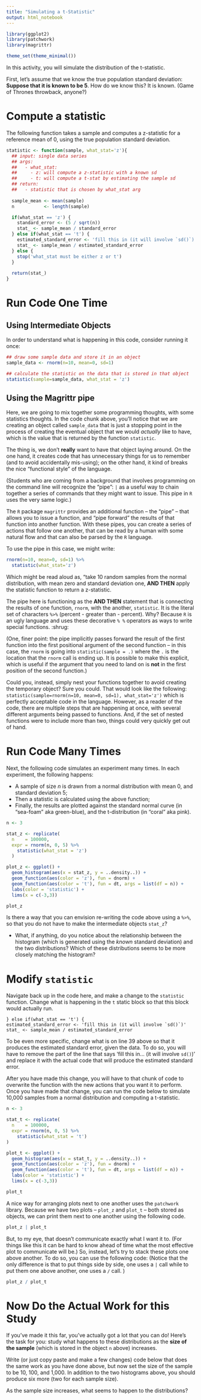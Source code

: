 ```yaml
---
title: "Simulating a t-Statistic"
output: html_notebook
---
```


```r
library(ggplot2)
library(patchwork)
library(magrittr)

theme_set(theme_minimal())
```

In this activity, you will simulate the distribution of the t-statistic.

First, let's assume that we know the true population standard deviation: **Suppose that it is known to be 5**.  How do we know this? It is known. (Game of Thrones throwback, anyone?)

# Compute a statistic

The following function takes a sample and computes a z-statistic for a reference mean of 0, using the true population standard deviation.

```r
statistic <- function(sample, what_stat='z'){
  ## input: single data series
  ## args: 
  ##   - what_stat: 
  ##     - z: will compute a z-statistic with a known sd
  ##     - t: will compute a t-stat by estimating the sample sd
  ## return: 
  ##   - statistic that is chosen by what_stat arg
  
  sample_mean <- mean(sample)
  n           <- length(sample)

  if(what_stat == 'z') {
    standard_error <- (5 / sqrt(n))
    stat_ <- sample_mean / standard_error
  } else if(what_stat == 't') { 
    estimated_standard_error <- 'fill this in (it will involve `sd()`)'
    stat_ <- sample_mean / estimated_standard_error
  } else { 
    stop('what_stat must be either z or t')
  }
  
  return(stat_)
}
```

# Run Code One Time 

## Using Intermediate Objects
In order to understand what is happening in this code, consider running it once: 

```r
## draw some sample data and store it in an object
sample_data <- rnorm(n=10, mean=0, sd=1)

## calculate the statistic on the data that is stored in that object
statistic(sample=sample_data, what_stat = 'z')
```

## Using the Magrittr pipe

Here, we are going to mix together some programming thoughts, with some statistics thoughts. In the code chunk above, you'll notice that we are creating an object called `sample_data` that is just a stopping point in the process of creating the eventual object that we would *actually* like to have, which is the value that is returned by the function `statistic`. 

The thing is, we don't **really** want to have that object laying around. On the one hand, it creates code that has unnecessary things for us to remember (and to avoid accidentally mis-using); on the other hand, it kind of breaks the nice "functional style" of the language. 

(Students who are coming from a background that involves programming on the command line will recognize the "pipe": `|` as a useful way to chain together a series of commands that they might want to issue. This pipe in `R` uses the very same logic.)

The `R` package `magrittr` provides an additional function -- the "pipe" -- that allows you to issue a function, and "pipe forward" the results of that function into another function. With these pipes, you can create a series of actions that follow one another, that can be read by a human with some natural flow and that can also be parsed by the `R` language. 

To use the pipe in this case, we might write: 

```r
rnorm(n=10, mean=0, sd=1) %>% 
  statistic(what_stat='z')
```

Which might be read aloud as, "take 10 random samples from the normal distribution, with mean zero and standard deviation one, **AND THEN** apply the statistic function to return a z-statistic. 

The pipe here is functioning as the **AND THEN** statement that is connecting the results of one function, `rnorm`, with the another, `statistic`. It is the literal set of characters `%>%` (percent - greater than - percent). Why? Because `R` is an ugly language and uses these decorative `% %` operators as ways to write special functions. :shrug:

(One, finer point: the pipe implicitly passes forward the result of the first function into the first positional argument of the second function -- in this case, the `rnorm` is going into `statistic(sample = .)` where the `.` is the location that the `rnorm` call is ending up. It is possible to make this explicit, which is useful if the argument that you need to land on is **not** in the first position of the second function.)

Could you, instead, simply nest your functions together to avoid creating the temporary object? Sure you could. That would look like the following: `statistic(sample=rnorm(n=10, mean=0, sd=1), what_stat='z')` which is perfectly acceptable code in the language. However, as a reader of the code, there are multiple steps that are happening at once, with several different arguments being passed to functions. And, if the set of nested functions were to include more than two, things could very quickly get out of hand. 

# Run Code Many Times

Next, the following code simulates an experiment many times.  In each experiment, the following happens: 

- A sample of size $n$ is drawn from a normal distribution with mean 0, and standard deviation 5; 
- Then a statistic is calculated using the above function; 
- Finally, the results are plotted against the standard normal curve (in "sea-foam" aka green-blue), and the t-distribution (in "coral" aka pink). 

```r
n <- 3

stat_z <- replicate(
  n    = 100000, 
  expr = rnorm(n, 0, 5) %>% 
    statistic(what_stat = 'z')
  )

plot_z <- ggplot() + 
  geom_histogram(aes(x = stat_z, y = ..density..)) + 
  geom_function(aes(color = 'z'), fun = dnorm) + 
  geom_function(aes(color = 't'), fun = dt, args = list(df = n)) + 
  labs(color = 'statistic') + 
  lims(x = c(-3,3))

plot_z
```

Is there a way that you can envision re-writing the code above using a `%>%`, so that you do not have to make the intermediate objects `stat_z`? 

- What, if anything, do you notice about the relationship between the histogram (which is generated using the *known* standard deviation) and the two distributions? Which of these distributions seems to be more closely matching the histogram? 

# Modify `statistic` 

Navigate back up in the code here, and make a change to the `statistic` function. Change what is happening in the `t` static block so that this block would actually run. 

    } else if(what_stat == 't') { 
    estimated_standard_error <- 'fill this in (it will involve `sd()`)'
    stat_ <- sample_mean / estimated_standard_error
    
To be even more specific, change what is on line 39 above so that it produces the estimated standard error, given the data. To do so, you will have to remove the part of the line that says 'fill this in... (it will involve `sd()`)' and replace it with the actual code that will produce the estimated standard error. 

After you have made this change, you will have to that chunk of code to overwrite the function with the new actions that you want it to perform. Once you have made that change, you can run the code below to simulate 10,000 samples from a normal distribution and computing a t-statistic. 

```r
n <- 3

stat_t <- replicate(
  n    = 100000, 
  expr = rnorm(n, 0, 5) %>% 
    statistic(what_stat = 't')
)

plot_t <- ggplot() + 
  geom_histogram(aes(x = stat_t, y = ..density..)) + 
  geom_function(aes(color = 'z'), fun = dnorm) + 
  geom_function(aes(color = 't'), fun = dt, args = list(df = n)) + 
  labs(color = 'statistic') + 
  lims(x = c(-3,3))

plot_t
```

A nice way for arranging plots next to one another uses the `patchwork` library. Because we have two plots -- `plot_z` and `plot_t` -- both stored as objects, we can print them next to one another using the following code. 

```r
plot_z | plot_t
```

But, to my eye, that doesn't communicate exactly what I want it to. (For things like this it can be hard to know ahead of time what the most effective plot to communicate will be.) So, instead, let's try to stack these plots one above another. To do so, you can use the following code: (Notice that the only difference is that to put things side by side, one uses a `|` call while to put them one above another, one uses a `/` call. )

```r
plot_z / plot_t
```

# Now Do the Actual Work for this Study 

If you've made it this far, you've actually got a lot that you can do! Here's the task for you: study what happens to these distributions as the **size of the sample** (which is stored in the object `n` above) increases. 

Write (or just copy paste and make a few changes) code below that does the same work as you have done above, but now set the size of the sample to be 10, 100, and 1,000. In addition to the two histograms above, you should produce six more (two for each sample size). 

As the sample size increases, what seems to happen to the distributions? 

